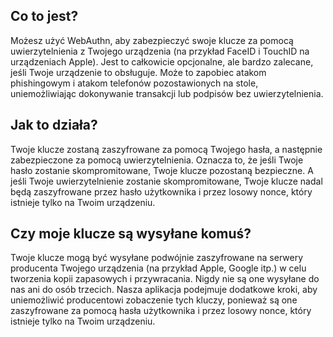 ## Co to jest?

<div className="h-2"/>

Możesz użyć WebAuthn, aby zabezpieczyć swoje klucze za pomocą uwierzytelnienia z Twojego urządzenia (na przykład FaceID i TouchID na urządzeniach Apple). Jest to całkowicie opcjonalne, ale bardzo zalecane, jeśli Twoje urządzenie to obsługuje. Może to zapobiec atakom phishingowym i atakom telefonów pozostawionych na stole, uniemożliwiając dokonywanie transakcji lub podpisów bez uwierzytelnienia.

<div className="h-4"/>

## Jak to działa?

<div className="h-2"/>

Twoje klucze zostaną zaszyfrowane za pomocą Twojego hasła, a następnie zabezpieczone za pomocą uwierzytelnienia. Oznacza to, że jeśli Twoje hasło zostanie skompromitowane, Twoje klucze pozostaną bezpieczne. A jeśli Twoje uwierzytelnienie zostanie skompromitowane, Twoje klucze nadal będą zaszyfrowane przez hasło użytkownika i przez losowy nonce, który istnieje tylko na Twoim urządzeniu.

<div className="h-4"/>

## Czy moje klucze są wysyłane komuś?

<div className="h-2"/>

Twoje klucze mogą być wysyłane podwójnie zaszyfrowane na serwery producenta Twojego urządzenia (na przykład Apple, Google itp.) w celu tworzenia kopii zapasowych i przywracania. Nigdy nie są one wysyłane do nas ani do osób trzecich. Nasza aplikacja podejmuje dodatkowe kroki, aby uniemożliwić producentowi zobaczenie tych kluczy, ponieważ są one zaszyfrowane za pomocą hasła użytkownika i przez losowy nonce, który istnieje tylko na Twoim urządzeniu.

